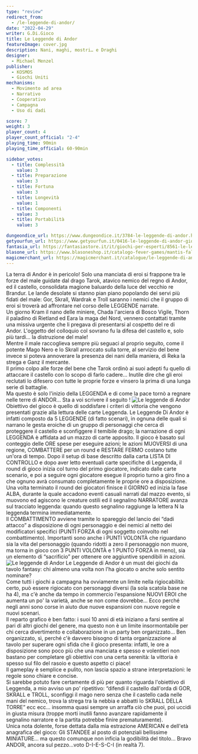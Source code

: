 ```yaml
---
type: "review"
redirect_from:
  - /le-leggende-di-andor/
date: "2022-04-29"
writer: G.Di.Gioco
title: Le Leggende di Andor
featureImage: cover.jpg
description: Nani, maghi, mostri… e Draghi
designer:
  - Michael Menzel
publisher:
  - KOSMOS
  - Giochi Uniti
mechanisms:
  - Movimento ad area
  - Narrativo
  - Cooperativo
  - Campagna
  - Uso di dadi

score: 7
weight: 3
player_count: 4
player_count_official: "2-4"
playing_time: 90min
playing_time_official: 60-90min

sidebar_votes:
  - title: Complessità
    value: 3
  - title: Preparazione
    value: 3
  - title: Fortuna
    value: 3
  - title: Longevità
    value: 1
  - title: Componenti
    value: 3
  - title: Portabilità
    value: 3

dungeondice_url: https://www.dungeondice.it/3784-le-leggende-di-andor.html
getyourfun_url: https://www.getyourfun.it/0416-le-leggende-di-andor-giochi-avventura.html
fantasia_url: https://fantasiastore.it/it/giochi-per-esperti/8561-le-leggende-di-andor.html
blasone_url: https://www.blasoneshop.it/catalogo-fever-games/mantis-falls-295-2165
magicmerchant_url: https://magicmerchant.it/catalogue/le-leggende-di-andor-chada-thorn-30704/
---
```


<Setting>
  La terra di Andor è in pericolo! Solo una manciata di eroi si frappone tra le
  forze del male guidate dal drago Tarok, atavico nemico del regno di Andor, ed
  il castello, consolidata magione baluardo della luce del vecchio re Brandur.
  Le lande desolate si stanno pian piano popolando dei servi più fidati del
  male: Gor, Skrall, Wardrak e Troll saranno i nemici che il gruppo di eroi si
  troverà ad affrontare nel corso delle LEGGENDE narrate.
  <br />
  Un giorno Kram il nano delle miniere, Chada l'arciera di Bosco Vigile, Thorn
  il paladino di Rietland ed Eara la maga del Nord, vennero contattati tramite
  una missiva urgente che li pregava di presentarsi al cospetto del re di Andor.
  L'oggetto del colloquio col sovrano fu la difesa del castello e, solo più
  tardi… la distruzione del male!
  <br />
  Mentre il male raccoglieva sempre più seguaci al proprio seguito, come il
  potente Mago Nero e lo Skrall arroccato sulla torre, al servizio del bene
  invece si poteva annoverare la presenza dei nani della maniera, di Reka la
  strega e Ganz il mercante.
  <br />
  Il primo colpo alle forze del bene che Tarok ordinò ai suoi adepti fu quello
  di attaccare il castello con lo scopo di farlo cadere… Inutile dire che gli
  eroi reclutati lo difesero con tutte le proprie forze e vinsero la prima di
  una lunga serie di battaglie.
  <br />
  Ma questo è solo l'inizio della LEGGENDA e di come la pace tornò a regnare
  nelle terre di ANDOR… Sta a voi scrivere il seguito !
</Setting>

<img src="./game1.jpg" alt="Le leggende di Andor" />

<Rules>
  Obiettivo del gioco è quello di soddisfare i criteri di vittoria che vengono
  presentati grazie alla lettura delle carte Leggenda. Le Leggende Di Andor è
  infatti composto da 5 LEGGENDE (di fatto scenari), in ognuna delle quali si
  narrano le gesta eroiche di un gruppo di personaggi che cerca di proteggere il
  castello e sconfiggere il temibile drago; la narrazione di ogni LEGGENDA è
  affidata ad un mazzo di carte apposito. Il gioco è basato sul conteggio delle
  ORE spese per eseguire azioni; le azioni MUOVERSI di una regione, COMBATTERE
  per un round e RESTARE FERMO costano tutte un'ora di tempo. Dopo il setup di
  base descritto dalla carta LISTA DI CONTROLLO e dopo aver letto eventuali
  carte specifiche di Leggenda, il round di gioco inizia col turno del primo
  giocatore, indicato dalle carte scenario, e poi a seguire ogni giocatore
  esegue il proprio turno a giro fino a che ognuno avrà consumato completamente
  le proprie ore a disposizione. Una volta terminato il round dei giocatori
  finisce il GIORNO ed inizia la fase ALBA, durante la quale accadono eventi
  casuali narrati dal mazzo evento, si muovono ed agiscono le creature ostili ed
  il segnalino NARRATORE avanza sul tracciato leggenda: quando questo segnalino
  raggiunge la lettera N la leggenda termina immediatamente.
  <br />
  Il COMBATTIMENTO avviene tramite lo spareggio del lancio dei “dadi attacco” a
  disposizione di ogni personaggio e dei nemici al netto dei modificatori
  specifici (PUNTI FORZA di ogni soggetto coinvolto nel combattimento).
  Importanti sono anche i PUNTI VOLONTÀ che riguardano sia la vita del
  personaggio (quando ridotti a zero il personaggio non muore, ma torna in gioco
  con 3 PUNTI VOLONTÀ e 1 PUNTO FORZA in meno), sia un elemento di “sacrificio”
  per ottenere ore aggiuntive spendibili in azioni.
</Rules>

<img src="./game2.jpg" alt="Le leggende di Andor" />

<Feedback>
  Le Leggende di Andor è un must dei giochi da tavolo fantasy: chi almeno una
  volta non l'ha giocato o anche solo sentito nominare?
  <br />
  Come tutti i giochi a campagna ha ovviamente un limite nella rigiocabilità:
  certo, può essere rigiocato con personaggi diversi (la sola scatola base ne ha
  4), ma c'è anche da tempo in commercio l'espansione NUOVI EROI che aumenta un
  po' la varietà, anche se non come dovrebbe… Ecco perché negli anni sono corse
  in aiuto due nuove espansioni con nuove regole e nuovi scenari.
  <br />
  Il reparto grafico è ben fatto: i suoi 10 anni di età iniziano a farsi sentire
  al pari di altri giochi del genere, ma questo non è un limite insormontabile
  per chi cerca divertimento e collaborazione in un party ben organizzato… Ben
  organizzato, sì, perché c'è davvero bisogno di tanta organizzazione al tavolo
  per superare ogni sfida che il gioco presenta: infatti, le ore a disposizione
  sono poco più che una manciata e spesso e volentieri non bastano per
  completare gli obiettivi con una certa serenità: la vittoria è spesso sul filo
  del rasoio e questo aspetto ci piace!
  <br />
  Il gameplay è semplice e pulito, non lascia spazio a strane interpretazioni:
  le regole sono chiare e concise.
  <br />
  Si sarebbe potuto fare certamente di più per quanto riguarda l'obiettivo di
  Leggenda, a mio avviso un po' ripetitivo: “difendi il castello dall'orda di
  GOR, SKRALL e TROLL, sconfiggi il mago nero senza che il castello cada nelle
  mani del nemico, trova la strega tra la nebbia e abbatti lo SKRALL DELLA
  TORRE” ecc ecc… insomma quasi sempre un arraffa ciò che puoi, poi uccidi in
  giusta misura (troppe morti inutili fanno avanzare rapidamente il segnalino
  narratore e la partita potrebbe finire prematuramente).
  <br />
  Unica nota dolente, forse dettata dalla mia estrazione AMERICAN e dell'età
  anagrafica del gioco: Gli STANDEE al posto di potenziali bellissime MINIATURE…
  ma questo comunque non inficia la godibilità del titolo… Bravo ANDOR, ancora
  sul pezzo…voto D-I-E-S-C-I (in realtà 7).
</Feedback>

<Instagram id="Cc7pah9jQwp" />
